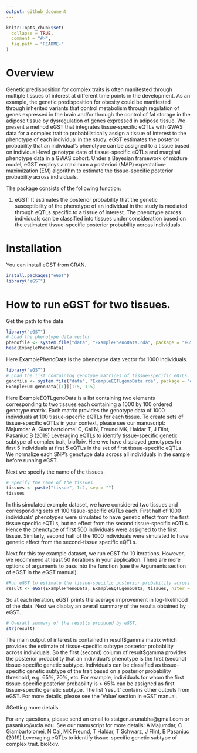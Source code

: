 ```yaml
---
output: github_document
---
```


<!-- README.md is generated from README.Rmd. Please edit that file -->

```r
knitr::opts_chunk$set(
  collapse = TRUE,
  comment = "#>",
  fig.path = "README-"
)
```
# Overview
Genetic predisposition for complex traits is often manifested through multiple tissues of interest at different time points in the development. As an example, the genetic predisposition for obesity could be manifested through inherited variants that control metabolism through regulation of genes expressed in the brain and/or through the control of fat storage in the adipose tissue by dysregulation of genes expressed in adipose tissue. We present a method eGST that integrates tissue-specific eQTLs with GWAS data for a complex trait to probabilistically assign a tissue of interest to the phenotype of each individual in the study. eGST estimates the posterior probability that an individual's phenotype can be assigned to a tissue based on individual-level genotype data of tissue-specific eQTLs and marginal phenotype data in a GWAS cohort. Under a Bayesian framework of mixture model, eGST employs a maximum a posteriori (MAP) expectation-maximization (EM) algorithm to estimate the tissue-specific posterior probability across individuals.

The package consists of the following function:

1. eGST: It estimates the posterior probability that the genetic susceptibility of the phenotype of an individual in the study is mediated through eQTLs specific to a tissue of interest. The phenotype across individuals can be classified into tissues under consideration based on the estimated tissue-specific posterior probability across individuals.

# Installation

You can install eGST from CRAN.

```r
install.packages("eGST")
library("eGST")
```

# How to run eGST for two tissues. 

Get the path to the data.

```r
library("eGST")
# Load the phenotype data vector
phenofile <- system.file("data", "ExamplePhenoData.rda", package = "eGST")
head(ExamplePhenoData)
```

Here ExamplePhenoData is the phenotype data vector for 1000 individuals. 

```r
library("eGST")
# Load the list containing genotype matrices of tissue-specific eQTLs. 
genofile <- system.file("data", "ExampleEQTLgenoData.rda", package = "eGST")
ExampleEQTLgenoData[[1]][1:5, 1:5]
```

Here ExampleEQTLgenoData is a list containing two elements corresponding to two tissues each containing a 1000 by 100 ordered genotype matrix. Each matrix provides the genotype data of 1000 individuals at 100 tissue-specific eQTLs for each tissue. To create sets of tissue-specific eQTLs in your context, please see our manuscript: Majumdar A, Giambartolomei C, Cai N, Freund MK, Haldar T, J Flint, Pasaniuc B (2019) Leveraging eQTLs to identify tissue-specific genetic subtype of complex trait, bioRxiv. Here we have displayed genotypes for first 5 individuals at first 5 eQTLs in the set of first tissue-specific eQTLs. We normalize each SNP's genotype data across all individuals in the sample before running eGST.  

Next we specify the name of the tissues.
```r
# Specify the name of the tissues.
tissues <- paste("tissue", 1:2, sep = "")
tissues
```

In this simulated example dataset, we have considered two tissues
and corresponding sets of 100 tissue-specific eQTLs each.
First half of 1000 individuals' phenotypes were simulated
to have genetic effect from the first tissue
specific eQTLs, but no effect from the second
tissue-specific eQTLs. Hence the phenotype of first 500 individuals
were assigned to the first tissue. Similarly, second half of the 1000 individuals
were simulated to have genetic effect from the second-tissue
specific eQTLs.

Next for this toy example dataset, we run eGST for 10 iterations. However, we recommend at least 50 iterations in your application. There are more options of arguments to pass into the function (see the Arguments section of eGST in the eGST manual). 

```r
#Run eGST to estimate the tissue-specific posterior probability across individuals.
result <- eGST(ExamplePhenoData, ExampleEQTLgenoData, tissues, nIter = 10)
```
So at each iteration, eGST prints the average improvement in log-likelihood of the data. Next we display an overall summary of the results obtained by eGST.

```r
# Overall summary of the results produced by eGST.
str(result)
```

The main output of interest is contained in result\$gamma matrix which provides the
estimate of tissue-specific subtype posterior probability across individuals.
So the first (second) column of result\$gamma provides the posterior probability that an 
individual's phenotype is the first (second) tissue-specific genetic subtype.
Individuals can be classified as tissue-specific genetic subtype of the trait
based on a posterior probability threshold, e.g. 65\%, 70\%, etc. For example,
individuals for whom the first tissue-specific posterior
probability is > 65\% can be assigned as first tissue-specific
genetic subtype. The list 'result' contains other 
outputs from eGST. For more details, please see the 'Value' section in eGST manual.

#Getting more details

For any questions, please send an email to statgen.arunabha@gmail.com or pasaniuc@ucla.edu.
See our manuscript for more details: A Majumdar, C Giambartolomei, N Cai, MK Freund, T Haldar, T Schwarz, J Flint, B Pasaniuc (2019) Leveraging eQTLs to identify tissue-specific genetic subtype of complex trait. bioRxiv.
